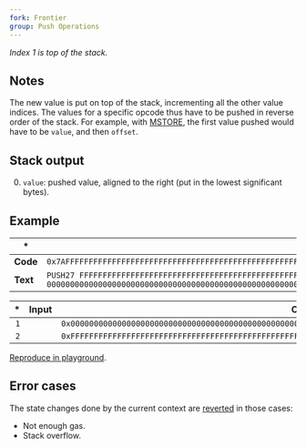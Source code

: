 ```yaml
---
fork: Frontier
group: Push Operations
---
```


*Index 1 is top of the stack.*

## Notes

The new value is put on top of the stack, incrementing all the other value indices. The values for a specific opcode thus have to be pushed in reverse order of the stack. For example, with [MSTORE](/#52), the first value pushed would have to be `value`, and then `offset`.

## Stack output

0. `value`: pushed value, aligned to the right (put in the lowest significant bytes).

## Example

| * | * |
|---|---|
| **Code** | `0x7AFFFFFFFFFFFFFFFFFFFFFFFFFFFFFFFFFFFFFFFFFFFFFFFFFFFFFF7A000000000000000000000000000000000000000000000000000000` |
| **Text** | `PUSH27 FFFFFFFFFFFFFFFFFFFFFFFFFFFFFFFFFFFFFFFFFFFFFFFFFFFFFF PUSH27 000000000000000000000000000000000000000000000000000000` |

| * | Input | Output |
|--:|------:|-------:|
| `1` | | `0x000000000000000000000000000000000000000000000000000000` |
| `2` | | `0xFFFFFFFFFFFFFFFFFFFFFFFFFFFFFFFFFFFFFFFFFFFFFFFFFFFFFF` |

[Reproduce in playground](/playground?unit=Wei&codeType=Mnemonic&code='zxyyy%5Cnz'~FFFFFFzPUSH27%200y~~~%01yz~_).

## Error cases

The state changes done by the current context are [reverted](#FD) in those cases:
- Not enough gas.
- Stack overflow.
